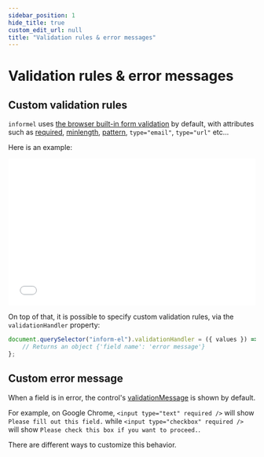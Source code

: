 ```yaml
---
sidebar_position: 1
hide_title: true
custom_edit_url: null
title: "Validation rules & error messages"
---
```


# Validation rules & error messages

## Custom validation rules

`informel` uses [the browser built-in form validation](https://developer.mozilla.org/en-US/docs/Learn/Forms/Form_validation#using_built-in_form_validation) by default, with attributes such as [required](https://developer.mozilla.org/en-US/docs/Web/HTML/Attributes/required), [minlength](https://developer.mozilla.org/en-US/docs/Web/HTML/Attributes/minlength), [pattern](https://developer.mozilla.org/en-US/docs/Web/HTML/Attributes/pattern), `type="email"`, `type="url"` etc...

Here is an example:

<iframe width="100%" height="300" src="//jsfiddle.net/juliendelort/w78zmyrs/18/embedded/result,html" allowfullscreen="allowfullscreen" allowpaymentrequest frameborder="0"></iframe>

On top of that, it is possible to specify custom validation rules, via the `validationHandler` property:

```javascript
document.querySelector("inform-el").validationHandler = ({ values }) => {
    // Returns an object {'field name': 'error message'}
};
```

## Custom error message

When a field is in error, the control's [validationMessage](https://developer.mozilla.org/en-US/docs/Web/API/HTMLObjectElement/validationMessage) is shown by default.

For example, on Google Chrome, `<input type="text" required />` will show `Please fill out this field.` while `<input type="checkbox" required />` will show `Please check this box if you want to proceed.`.

There are different ways to customize this behavior.
